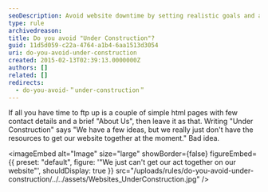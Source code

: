 ```yaml
---
seoDescription: Avoid website downtime by setting realistic goals and allocating necessary resources for a complete online presence.
type: rule
archivedreason:
title: Do you avoid "Under Construction"?
guid: 11d5d059-c22a-4764-a1b4-6aa1513d3054
uri: do-you-avoid-under-construction
created: 2015-02-13T02:39:13.0000000Z
authors: []
related: []
redirects:
  - do-you-avoid-＂under-construction＂
---
```


If all you have time to ftp up is a couple of simple html pages with few contact details and a brief "About Us", then leave it as that. Writing "Under Construction" says "We have a few ideas, but we really just don't have the resources to get our website together at the moment." Bad idea.

<imageEmbed
  alt="Image"
  size="large"
  showBorder={false}
  figureEmbed={{
    preset: "default",
    figure: '"We just can\'t get our act together on our website"',
    shouldDisplay: true
  }}
  src="/uploads/rules/do-you-avoid-under-construction/../../assets/Websites_UnderConstruction.jpg"
/>